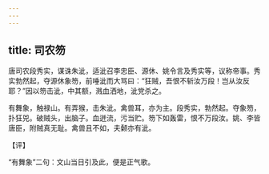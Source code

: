 ```yaml
---
---
---
```

title: 司农笏
---







唐司农段秀实，谋诛朱泚，适泚召李忠臣、源休、姚令言及秀实等，议称帝事。秀实勃然起，夺源休象笏，前唾泚而大骂曰：“狂贼，吾恨不斩汝万段！岂从汝反耶？”因以笏击泚，中其额，溅血洒地，泚党杀之。

有舞象，触禄山。有弄猴，击朱泚。禽兽耳，亦为主。段秀实，勃然起。夺象笏，扑狂兕。破贼头，出脑子。血迸流，污当贮。笏下如轰雷，恨不万段汝。姚、李皆唐臣，附贼真无耻。禽兽且不如，夫颡亦有泚。

【评】

“有舞象”二句：文山当日引及此，便是正气歌。